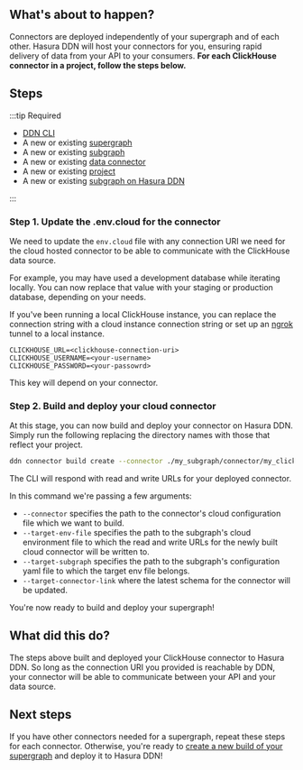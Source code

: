 
## What's about to happen?

Connectors are deployed independently of your supergraph and of each other. Hasura DDN will host your connectors for
you, ensuring rapid delivery of data from your API to your consumers. **For each ClickHouse connector in a project,
follow the steps below.**

<Thumbnail src="/img/get-started/ERD/deploy-connector.png" alt="Deploy a connector to Hasura DDN" width="1000px" />

## Steps

:::tip Required

- [DDN CLI](/getting-started/quickstart.mdx)
- A new or existing [supergraph](/getting-started/quickstart.mdx)
- A new or existing [subgraph](/getting-started/quickstart.mdx)
- A new or existing [data connector](/getting-started/quickstart.mdx)
- A new or existing [project](/deployment/deployment/01-create-a-project.mdx)
- A new or existing [subgraph on Hasura DDN](/deployment/deployment/02-create-a-subgraph.mdx)

:::

### Step 1. Update the .env.cloud for the connector

We need to update the `env.cloud` file with any connection URI we need for the cloud hosted connector to be able to
communicate with the ClickHouse data source.

For example, you may have used a development database while iterating locally. You can now replace that value with your
staging or production database, depending on your needs.

If you've been running a local ClickHouse instance, you can replace the connection string with a cloud instance
connection string or set up an [ngrok](https://ngrok.com/) tunnel to a local instance.

```env title="For example, my_subgraph/my_clickhouse/.env.cloud"
CLICKHOUSE_URL=<clickhouse-connection-uri>
CLICKHOUSE_USERNAME=<your-username>
CLICKHOUSE_PASSWORD=<your-passowrd>
```

This key will depend on your connector.

### Step 2. Build and deploy your cloud connector

At this stage, you can now build and deploy your connector on Hasura DDN. Simply run the following replacing the
directory names with those that reflect your project.

```bash title="Taking care to update the path to your connector's configuration file, run:"
ddn connector build create --connector ./my_subgraph/connector/my_clickhouse/connector.yaml
```

The CLI will respond with read and write URLs for your deployed connector.

In this command we're passing a few arguments:

- `--connector` specifies the path to the connector's cloud configuration file which we want to build.
- `--target-env-file` specifies the path to the subgraph's cloud environment file to which the read and write URLs for
  the newly built cloud connector will be written to.
- `--target-subgraph` specifies the path to the subgraph's configuration yaml file to which the target env file belongs.
- `--target-connector-link` where the latest schema for the connector will be updated.

You're now ready to build and deploy your supergraph!

## What did this do?

The steps above built and deployed your ClickHouse connector to Hasura DDN. So long as the connection URI you provided
is reachable by DDN, your connector will be able to communicate between your API and your data source.

## Next steps

If you have other connectors needed for a supergraph, repeat these steps for each connector. Otherwise, you're ready to
[create a new build of your supergraph](/deployment/deployment/04-deploy-your-supergraph.mdx) and deploy it to Hasura
DDN!
